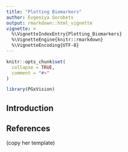 ```yaml
---
title: "Plotting Biomarkers"
author: Evgeniya Gorobets
output: rmarkdown::html_vignette
vignette: >
  %\VignetteIndexEntry{Plotting_Biomarkers}
  %\VignetteEngine{knitr::rmarkdown}
  %\VignetteEncoding{UTF-8}
---
```


```r
knitr::opts_chunk$set(
  collapse = TRUE,
  comment = "#>"
)
```

```r
library(PGxVision)
```


## Introduction



## References


(copy her template)
